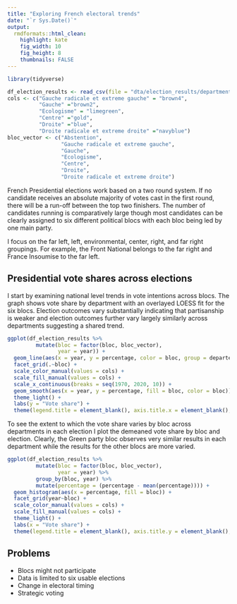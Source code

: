 ```yaml
---
title: "Exploring French electoral trends"
date: "`r Sys.Date()`"
output:
  rmdformats::html_clean:
    highlight: kate
    fig_width: 10
    fig_height: 8
    thumbnails: FALSE
---
```

```r
library(tidyverse)

df_election_results <- read_csv(file = "dta/election_results/department_candidate_votes_blocs_clean.csv")
cols <- c("Gauche radicale et extreme gauche" = "brown4",
          "Gauche" ="brown2",
          "Ecologisme" = "limegreen",
          "Centre" ="gold",
          "Droite" ="blue",
          "Droite radicale et extreme droite" ="navyblue")
bloc_vector <- c("Abstention",
                 "Gauche radicale et extreme gauche",
                 "Gauche",
                 "Ecologisme",
                 "Centre",
                 "Droite",
                 "Droite radicale et extreme droite")
```

French Presidential elections work based on a two round system. If no candidate receives an absolute majority of votes cast in the first round, there will be a run-off between the top two finishers. The number of candidates running is comparatively large though most candidates can be clearly assigned to six different political blocs with each bloc being led by one main party. 

I focus on the far left, left, environmental, center, right, and far right groupings. For example, the Front National belongs to the far right and France Insoumise to the far left.

## Presidential vote shares across elections

I start by examining national level trends in vote intentions across blocs. The graph shows vote share by department with an overlayed LOESS fit for the six blocs. Election outcomes vary substantially indicating that partisanship is weaker and election outcomes further vary largely similarly across departments suggesting a shared trend.

```r
ggplot(df_election_results %>% 
         mutate(bloc = factor(bloc, bloc_vector),
                year = year)) + 
  geom_line(aes(x = year, y = percentage, color = bloc, group = departement), alpha = 0.1, size = 0.8) + 
  facet_grid(.~bloc) + 
  scale_color_manual(values = cols) +
  scale_fill_manual(values = cols) +
  scale_x_continuous(breaks = seq(1970, 2020, 10)) +
  geom_smooth(aes(x = year, y = percentage, fill = bloc, color = bloc)) +
  theme_light() +
  labs(y = "Vote share") +
  theme(legend.title = element_blank(), axis.title.x = element_blank(), legend.position = "none")
```


To see the extent to which the vote share varies by bloc across departments in each election I plot the demeaned vote share by bloc and election. Clearly, the Green party bloc observes very similar results in each department while the results for the other blocs are more varied.


```r
ggplot(df_election_results %>% 
         mutate(bloc = factor(bloc, bloc_vector),
                year = year) %>%
         group_by(bloc, year) %>%
         mutate(percentage = (percentage - mean(percentage)))) + 
  geom_histogram(aes(x = percentage, fill = bloc)) + 
  facet_grid(year~bloc) + 
  scale_color_manual(values = cols) +
  scale_fill_manual(values = cols) +
  theme_light() +
  labs(x = "Vote share") +
  theme(legend.title = element_blank(), axis.title.y = element_blank(), legend.position = "none")
```


## Problems

* Blocs might not participate
* Data is limited to six usable elections
* Change in electoral timing
* Strategic voting




